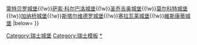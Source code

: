 {{Navbox
|name = 瑞士提契诺州城堡
|title = [[File:Wappen_Tessin_matt.svg|20px]]　[[瑞士城堡列表#提契诺|瑞士提契诺州的城堡]]　[[File:Wappen_Tessin_matt.svg|20px]]
|titlestyle =
|bodyclass = hlist
|style = text-align:left;
|groupstyle = text-align:center;
|state = {{{state<includeonly>|collapsed</includeonly>}}}
|above =
|image = 
|group1 =
|list1 =[[贝林佐纳三座要塞及防卫墙和集镇|格朗德城堡]]{{!w}}[[贝林佐纳三座要塞及防卫墙和集镇|蒙特贝罗城堡]]{{!w}}[[贝林佐纳三座要塞及防卫墙和集镇|萨索·科尔巴洛城堡]]{{!w}}[[圣乔吉奥城堡]]{{!w}}[[莫尔科特城堡]]{{!w}}[[加纳桥城堡]]{{!w}}[[斯塔尔维德罗城堡]]{{!w}}[[塞拉瓦莱城堡]]{{!w}}[[維斯康蒂城堡]]
|below=
}}[[Category:瑞士城堡]]
<noinclude>
[[Category:瑞士模板‎]]
[[Category:瑞士城堡|*]]
</noinclude>